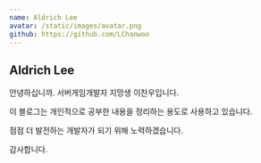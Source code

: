 ```yaml
---
name: Aldrich Lee
avatar: /static/images/avatar.png
github: https://github.com/LChanwoo
---
```


## Aldrich Lee

안녕하십니까. 서버게임개발자 지망생 이찬우입니다.

이 블로그는 개인적으로 공부한 내용을 정리하는 용도로 사용하고 있습니다.

점점 더 발전하는 개발자가 되기 위해 노력하겠습니다.

감사합니다.
